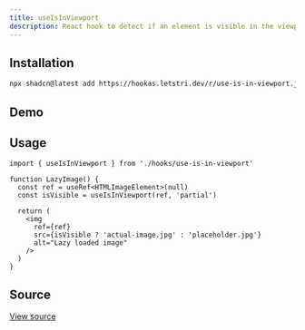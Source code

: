 ```yaml
---
title: useIsInViewport
description: React hook to detect if an element is visible in the viewport using Intersection Observer.
---
```


## Installation

```bash
npx shadcn@latest add https://hookas.letstri.dev/r/use-is-in-viewport.json
```

## Demo

<div className="demo">
  <IsInViewportDemo />
</div>


## Usage

```tsx
import { useIsInViewport } from './hooks/use-is-in-viewport'

function LazyImage() {
  const ref = useRef<HTMLImageElement>(null)
  const isVisible = useIsInViewport(ref, 'partial')

  return (
    <img
      ref={ref}
      src={isVisible ? 'actual-image.jpg' : 'placeholder.jpg'}
      alt="Lazy loaded image"
    />
  )
}
```

## Source

<a href="https://github.com/letstri/hookas/blob/main/registry/hooks/use-is-in-viewport.ts" target="_blank" rel="noopener noreferrer">View source</a>
